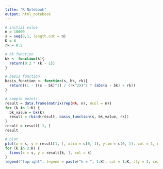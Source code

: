 ```yaml
---
title: "R Notebook"
output: html_notebook
---
```


```r
# initial value
n = 10000
s = seq(0,1, length.out = n)
K = 6
rk = 0.5
```

```r
# bk function
bk <- function(k){
  return(0.2 * (k - 1))
}

# basis function
basis_function <- function(s, bk, rk){
  return((1 - ((s - bk)^2) / (rk^2))^2 * (abs(s - bk) < rk))
}
```

```r
# sample points
result = data.frame(matrix(rep(NA, n), ncol = n))
for (k in 1:K) {
  bk_value = bk(k)
  result = rbind(result, basis_function(s, bk_value, rk))
}
result = result[-1, ]
result
```

```r
# plot
plot(x = s, y = result[1, ], xlim = c(0, 1), ylim = c(0, 1), col = 1, main = "basis function", xlab = "S", ylab = "f(s)", cex = 0.05)
for (k in 2:K) {
  lines(x = s, y = result[k, ], col = k)
}
legend("topright", legend = paste("k = ", 1:K), col = 1:K, lty = 1, cex = 0.8)
```













